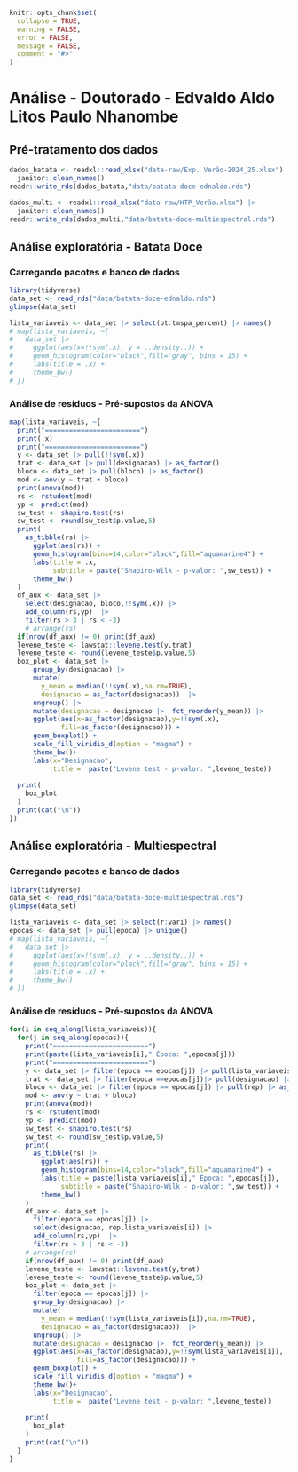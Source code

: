 ```r
knitr::opts_chunk$set(
  collapse = TRUE,
  warning = FALSE,
  error = FALSE,
  message = FALSE,
  comment = "#>"
)
```

# Análise - Doutorado - Edvaldo Aldo Litos Paulo Nhanombe


## Pré-tratamento dos dados
```r
dados_batata <- readxl::read_xlsx("data-raw/Exp. Verão-2024_25.xlsx") |> 
  janitor::clean_names()
readr::write_rds(dados_batata,"data/batata-doce-ednaldo.rds")

dados_multi <- readxl::read_xlsx("data-raw/HTP_Verão.xlsx") |> 
  janitor::clean_names()
readr::write_rds(dados_multi,"data/batata-doce-multiespectral.rds")
```


## Análise exploratória - Batata Doce

### Carregando pacotes e banco de dados

```r
library(tidyverse)
data_set <- read_rds("data/batata-doce-ednaldo.rds")
glimpse(data_set)
```

```r
lista_variaveis <- data_set |> select(pt:tmspa_percent) |> names()
# map(lista_variaveis, ~{
#   data_set |> 
#     ggplot(aes(x=!!sym(.x), y = ..density..)) +
#     geom_histogram(color="black",fill="gray", bins = 15) +
#     labs(title = .x) +
#     theme_bw()
# })
```


### Análise de resíduos - Pré-supostos da ANOVA

```r
map(lista_variaveis, ~{
  print("========================")
  print(.x)
  print("========================")
  y <- data_set |> pull(!!sym(.x))
  trat <- data_set |> pull(designacao) |> as_factor()
  bloco <- data_set |> pull(bloco) |> as_factor()
  mod <- aov(y ~ trat + bloco)
  print(anova(mod))
  rs <- rstudent(mod)
  yp <- predict(mod)
  sw_test <- shapiro.test(rs)
  sw_test <- round(sw_test$p.value,5)
  print(
    as_tibble(rs) |> 
      ggplot(aes(rs)) +
      geom_histogram(bins=14,color="black",fill="aquamarine4") +
      labs(title = .x,
           subtitle = paste("Shapiro-Wilk - p-valor: ",sw_test)) +
      theme_bw()
  )
  df_aux <- data_set |> 
    select(designacao, bloco,!!sym(.x)) |> 
    add_column(rs,yp)  |> 
    filter(rs > 3 | rs < -3)
    # arrange(rs)
  if(nrow(df_aux) != 0) print(df_aux)
  levene_teste <- lawstat::levene.test(y,trat)
  levene_teste <- round(levene_teste$p.value,5)
  box_plot <- data_set |> 
      group_by(designacao) |> 
      mutate(
        y_mean = median(!!sym(.x),na.rm=TRUE),
        designacao = as_factor(designacao))  |>
      ungroup() |> 
      mutate(designacao = designacao |>  fct_reorder(y_mean)) |> 
      ggplot(aes(x=as_factor(designacao),y=!!sym(.x),
             fill=as_factor(designacao))) +
      geom_boxplot() +
      scale_fill_viridis_d(option = "magma") +
      theme_bw()+
      labs(x="Designacao",
           title =  paste("Levene test - p-valor: ",levene_teste))
  
  print(
    box_plot
  )
  print(cat("\n"))
})
```



## Análise exploratória - Multiespectral

### Carregando pacotes e banco de dados

```r
library(tidyverse)
data_set <- read_rds("data/batata-doce-multiespectral.rds")
glimpse(data_set)
```

```r
lista_variaveis <- data_set |> select(r:vari) |> names()
epocas <- data_set |> pull(epoca) |> unique()
# map(lista_variaveis, ~{
#   data_set |> 
#     ggplot(aes(x=!!sym(.x), y = ..density..)) +
#     geom_histogram(color="black",fill="gray", bins = 15) +
#     labs(title = .x) +
#     theme_bw()
# })
```



### Análise de resíduos - Pré-supostos da ANOVA

```r
for(i in seq_along(lista_variaveis)){
  for(j in seq_along(epocas)){
    print("========================")
    print(paste(lista_variaveis[i]," Época: ",epocas[j]))
    print("========================")
    y <- data_set |> filter(epoca == epocas[j]) |> pull(lista_variaveis[i])
    trat <- data_set |> filter(epoca ==epocas[j])|> pull(designacao) |> as_factor()
    bloco <- data_set |> filter(epoca == epocas[j]) |> pull(rep) |> as_factor()
    mod <- aov(y ~ trat + bloco)
    print(anova(mod))
    rs <- rstudent(mod)
    yp <- predict(mod)
    sw_test <- shapiro.test(rs)
    sw_test <- round(sw_test$p.value,5)
    print(
      as_tibble(rs) |> 
        ggplot(aes(rs)) +
        geom_histogram(bins=14,color="black",fill="aquamarine4") +
        labs(title = paste(lista_variaveis[i]," Época: ",epocas[j]),
             subtitle = paste("Shapiro-Wilk - p-valor: ",sw_test)) +
        theme_bw()
    )
    df_aux <- data_set |> 
      filter(epoca == epocas[j]) |> 
      select(designacao, rep,lista_variaveis[i]) |> 
      add_column(rs,yp)  |> 
      filter(rs > 3 | rs < -3)
    # arrange(rs)
    if(nrow(df_aux) != 0) print(df_aux)
    levene_teste <- lawstat::levene.test(y,trat)
    levene_teste <- round(levene_teste$p.value,5)
    box_plot <- data_set |> 
      filter(epoca == epocas[j]) |> 
      group_by(designacao) |> 
      mutate(
        y_mean = median(!!sym(lista_variaveis[i]),na.rm=TRUE),
        designacao = as_factor(designacao))  |>
      ungroup() |> 
      mutate(designacao = designacao |>  fct_reorder(y_mean)) |> 
      ggplot(aes(x=as_factor(designacao),y=!!sym(lista_variaveis[i]),
                 fill=as_factor(designacao))) +
      geom_boxplot() +
      scale_fill_viridis_d(option = "magma") +
      theme_bw()+
      labs(x="Designacao",
           title =  paste("Levene test - p-valor: ",levene_teste))
    
    print(
      box_plot
    )
    print(cat("\n"))
  }
}
```
